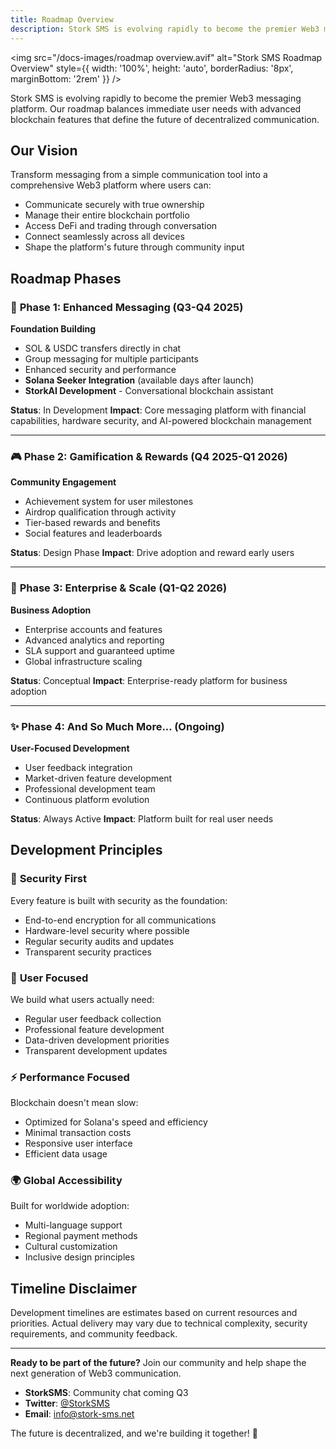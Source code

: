 ```yaml
---
title: Roadmap Overview
description: Stork SMS is evolving rapidly to become the premier Web3 messaging platform
---
```


<img
  src="/docs-images/roadmap overview.avif"
  alt="Stork SMS Roadmap Overview"
  style={{ width: '100%', height: 'auto', borderRadius: '8px', marginBottom: '2rem' }}
/>


Stork SMS is evolving rapidly to become the premier Web3 messaging platform. Our roadmap balances immediate user needs with advanced blockchain features that define the future of decentralized communication.

## Our Vision

Transform messaging from a simple communication tool into a comprehensive Web3 platform where users can:

* Communicate securely with true ownership
* Manage their entire blockchain portfolio
* Access DeFi and trading through conversation
* Connect seamlessly across all devices
* Shape the platform's future through community input

## Roadmap Phases

### 🚀 **Phase 1: Enhanced Messaging** (Q3-Q4 2025)

**Foundation Building**

* SOL & USDC transfers directly in chat
* Group messaging for multiple participants
* Enhanced security and performance
* **Solana Seeker Integration** (available days after launch)
* **StorkAI Development** - Conversational blockchain assistant

**Status**: In Development **Impact**: Core messaging platform with financial capabilities, hardware security, and AI-powered blockchain management

***

### 🎮 **Phase 2: Gamification & Rewards** (Q4 2025-Q1 2026)

**Community Engagement**

* Achievement system for user milestones
* Airdrop qualification through activity
* Tier-based rewards and benefits
* Social features and leaderboards

**Status**: Design Phase **Impact**: Drive adoption and reward early users

***

### 🏢 **Phase 3: Enterprise & Scale** (Q1-Q2 2026)

**Business Adoption**

* Enterprise accounts and features
* Advanced analytics and reporting
* SLA support and guaranteed uptime
* Global infrastructure scaling

**Status**: Conceptual **Impact**: Enterprise-ready platform for business adoption

***

### ✨ **Phase 4: And So Much More...** (Ongoing)

**User-Focused Development**

* User feedback integration
* Market-driven feature development
* Professional development team
* Continuous platform evolution

**Status**: Always Active **Impact**: Platform built for real user needs

## Development Principles

### 🔐 **Security First**

Every feature is built with security as the foundation:

* End-to-end encryption for all communications
* Hardware-level security where possible
* Regular security audits and updates
* Transparent security practices

### 👥 **User Focused**

We build what users actually need:

* Regular user feedback collection
* Professional feature development
* Data-driven development priorities
* Transparent development updates

### ⚡ **Performance Focused**

Blockchain doesn't mean slow:

* Optimized for Solana's speed and efficiency
* Minimal transaction costs
* Responsive user interface
* Efficient data usage

### 🌍 **Global Accessibility**

Built for worldwide adoption:

* Multi-language support
* Regional payment methods
* Cultural customization
* Inclusive design principles

## Timeline Disclaimer

Development timelines are estimates based on current resources and priorities. Actual delivery may vary due to technical complexity, security requirements, and community feedback.

***

**Ready to be part of the future?** Join our community and help shape the next generation of Web3 communication.

* **StorkSMS**: Community chat coming Q3
* **Twitter**: [@StorkSMS](https://twitter.com/storksms)
* **Email**: [info@stork-sms.net](mailto:info@stork-sms.net)

The future is decentralized, and we're building it together! 🚀
